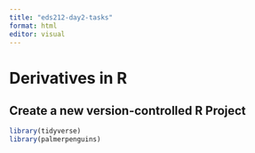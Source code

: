 ```yaml
---
title: "eds212-day2-tasks"
format: html
editor: visual
---
```


# Derivatives in R 

## Create a new version-controlled R Project 

```r
library(tidyverse)
library(palmerpenguins)

```
